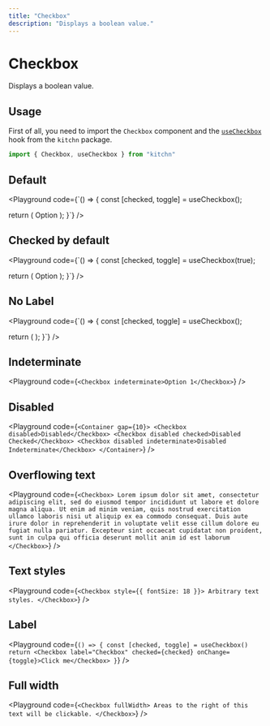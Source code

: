 ```yaml
---
title: "Checkbox"
description: "Displays a boolean value."
---
```



# Checkbox

Displays a boolean value.

## Usage

First of all, you need to import the `Checkbox` component and the [`useCheckbox`](/docs/hooks/use-checkbox) hook from the `kitchn` package.

```js
import { Checkbox, useCheckbox } from "kitchn"
```

## Default

<Playground
code={`() => {
  const [checked, toggle] = useCheckbox();

  return (
    <Checkbox checked={checked} onChange={toggle}>
      Option
    </Checkbox>
  );
}`}
/>

## Checked by default

<Playground
code={`() => {
  const [checked, toggle] = useCheckbox(true);

  return (
    <Checkbox checked={checked} onChange={toggle}>
      Option
    </Checkbox>
  );
}`}
/>

## No Label

<Playground
code={`() => {
  const [checked, toggle] = useCheckbox();

  return (
    <Checkbox checked={checked} onChange={toggle} />
  );
}`}
/>

## Indeterminate

<Playground
code={`<Checkbox indeterminate>Option 1</Checkbox>`}
/>


## Disabled

<Playground
code={`<Container gap={10}>
  <Checkbox disabled>Disabled</Checkbox>
  <Checkbox disabled checked>Disabled Checked</Checkbox>
  <Checkbox disabled indeterminate>Disabled Indeterminate</Checkbox>
</Container>`}
/>

## Overflowing text

<Playground
code={`<Checkbox>
  Lorem ipsum dolor sit amet, consectetur adipiscing elit, sed do eiusmod tempor incididunt ut labore et dolore magna aliqua. Ut enim ad minim veniam, quis nostrud exercitation ullamco laboris nisi ut aliquip ex ea commodo consequat. Duis aute irure dolor in reprehenderit in voluptate velit esse cillum dolore eu fugiat nulla pariatur. Excepteur sint occaecat cupidatat non proident, sunt in culpa qui officia deserunt mollit anim id est laborum
</Checkbox>`}
/>

## Text styles

<Playground
code={`<Checkbox style={{ fontSize: 18 }}>
  Arbitrary text styles.
</Checkbox>`}
/>

## Label

<Playground
code={`() => {
  const [checked, toggle] = useCheckbox()
  return <Checkbox label="Checkbox" checked={checked} onChange={toggle}>Click me</Checkbox>
}`}
/>

## Full width

<Playground
code={`<Checkbox fullWidth>
  Areas to the right of this text will be clickable.
</Checkbox>`}
/>

